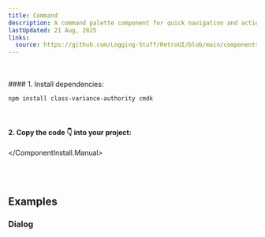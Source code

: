 ```yaml
---
title: Command
description: A command palette component for quick navigation and actions
lastUpdated: 21 Aug, 2025
links:
  source: https://github.com/Logging-Stuff/RetroUI/blob/main/components/retroui/Command.tsx
---
```


<ComponentShowcase name="command-style-default" />
<br />
<br />

<ComponentInstall>
  <ComponentInstall.Cli npmCommand="npx shadcn@latest add &quot;https://retroui.dev/r/command.json&quot;" />
  <ComponentInstall.Manual>
#### 1. Install dependencies:

```sh
npm install class-variance-authority cmdk
```

<br />

#### 2. Copy the code 👇 into your project:

<ComponentSource name="command" />

  </ComponentInstall.Manual>
</ComponentInstall>

<br />
<br />

## Examples

### Dialog

<ComponentShowcase name="command-style-dialog" />
<br />
<br />

